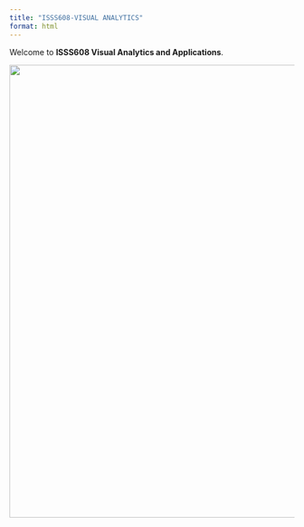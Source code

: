 ```yaml
---
title: "ISSS608-VISUAL ANALYTICS"
format: html
---
```


Welcome to **ISSS608 Visual Analytics and Applications**.

<p align="center">
  <img src="Visual analytics.png" width="800">
</p>